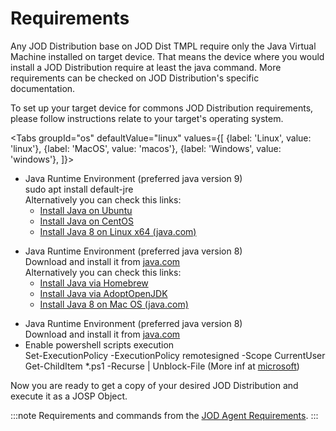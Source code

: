 # Requirements


Any JOD Distribution base on JOD Dist TMPL require only the Java Virtual Machine installed on target device. That means the device where you would install a JOD Distribution require at least the java command. More requirements can be checked on JOD Distribution's specific documentation.

To set up your target device for commons JOD Distribution requirements, please follow instructions relate to your target's operating system.

<Tabs groupId="os"
defaultValue="linux"
values={[
{label: 'Linux', value: 'linux'}, {label: 'MacOS', value: 'macos'}, {label: 'Windows', value: 'windows'},
]}>
<TabItem value="linux">
<ul>
<li>
Java Runtime Environment (preferred java version 9)<br/>
<CodeBlock>sudo apt install default-jre</CodeBlock><br/>
Alternatively you can check this links:
<ul>
<li><a href="https://ubuntu.com/tutorials/install-jre#1-overview">Install Java on Ubuntu</a></li>
<li><a href="https://phoenixnap.com/kb/install-java-on-centos">Install Java on CentOS</a></li>
<li><a href="https://www.java.com/it/download/help/linux_x64_install.html">Install Java 8 on Linux x64 (java.com)</a></li>
</ul>
</li>
</ul>
</TabItem>
<TabItem value="macos">
<ul>
<li>
Java Runtime Environment (preferred java version 8)<br/>
Download and install it from <a href="https://www.java.com/download/ie_manual.jsp">java.com</a><br/>
Alternatively you can check this links:
<ul>
<li><a href="https://mkyong.com/java/how-to-install-java-on-mac-osx/">Install Java via Homebrew</a></li>
<li><a href="https://adoptopenjdk.net/archive.html?variant=openjdk8&jvmVariant=hotspot">Install Java via AdoptOpenJDK</a></li>
<li><a href="https://java.com/en/download/apple.jsp">Install Java 8 on Mac OS (java.com)</a></li>
</ul>
</li>
</ul>
</TabItem>
<TabItem value="windows">
<ul>
<li>
Java Runtime Environment (preferred java version 8)<br/>
Download and install it from <a href="https://www.java.com/download/ie_manual.jsp">java.com</a><br/>
</li>
<li>
Enable powershell scripts execution<br/>
<CodeBlock>
Set-ExecutionPolicy -ExecutionPolicy remotesigned -Scope CurrentUser
Get-ChildItem *.ps1 -Recurse | Unblock-File
</CodeBlock>
(More inf at <a href="https:/go.microsoft.com/fwlink/?LinkID=135170">microsoft</a>)
</li>
</ul>
</TabItem>
</Tabs>

Now you are ready to get a copy of your desired JOD Distribution and execute it as a JOSP Object.

:::note
Requirements and commands from the [JOD Agent Requirements](/references/josp/jod/requirements).
:::